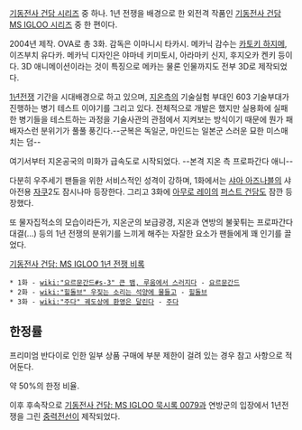 [[기동전사 건담 시리즈]] 중 하나. 1년 전쟁을 배경으로 한 외전격 작품인 [[기동전사 건담 MS IGLOO 시리즈]] 중 한 편이다.

2004년 제작. OVA로 총 3화. 감독은 이마니시 타카시. 메카닉 감수는 [[카토키 하지메]], 이즈부치 유다카. 메카닉 디자인은 야마네 키미토시, 아라마키 신지, 후지오카 켄키 등이다.
3D 애니메이션이라는 것이 특징으로 메카는 물론 인물까지도 전부 3D로 제작되었다.

[[1년전쟁]] 기간을 시대배경으로 하고 있으며, [[지온]]측의 기술실험 부대인 603 기술부대가 진행하는 병기 테스트 이야기를 그리고 있다. 전체적으로 개발은 했지만 실용화에 실패한 병기들을 테스트하는 과정을 기술사관의 관점에서 지켜보는 방식이기 때문에 뭔가 패배자스런 분위기가 풀풀 풍긴다.--군복은 독일군, 마인드는 일본군 스러운 묘한 미스매치는 덤--

여기서부터 지온공국의 미화가 급속도로 시작되었다. --본격 지온 측 프로파간다 애니--

다분히 우주세기 팬들을 위한 서비스적인 성격이 강하며, 1화에서는 [[샤아 아즈나블]]의 샤아전용 [[자쿠]]2도 잠시나마 등장한다. 그리고 3화에 [[아무로 레이]]의 [[퍼스트 건담]]도 잠깐 등장했다.

또 물자집적소의 모습이라든가, 지온군의 보급광경, 지온과 연방의 불꽃튀는 프로파간다 대결(...) 등의 1년 전쟁의 분위기를 느끼게 해주는 자잘한 요소가 팬들에게 꽤 인기를 끌었다.

[[기동전사 건담: MS IGLOO 1년 전쟁 비록]]
 * 1화 - [[wiki:"요르문간드#s-3" 큰 뱀, 루움에서 스러지다]] - [[요르문간드]]
 * 2화 - [[wiki:"힐돌브" 우짖는 소리는 석양에 물들고]] - [[힐돌브]]
 * 3화 - [[wiki:"주다" 궤도상에 환영은 달린다]] - [[주다]]

== 한정률 ==

프리미엄 반다이로 인한 일부 상품 구매에 부분 제한이 걸려 있는 경우 참고 사항으로 적어둔다.


약 50%의 한정 비율.

이후 후속작으로 [[기동전사 건담: MS IGLOO 묵시록 0079]]과 연방군의 입장에서 1년전쟁을 그린 [[중력전선]]이 제작되었다.
